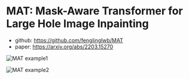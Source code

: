 # MAT: Mask-Aware Transformer for Large Hole Image Inpainting

- github: https://github.com/fenglinglwb/MAT
- paper: https://arxiv.org/abs/2203.15270

![MAT example1](https://github.com/fenglinglwb/MAT/blob/main/figures/teasing.png)

![MAT example2](https://github.com/fenglinglwb/MAT/blob/main/figures/sota.png)
